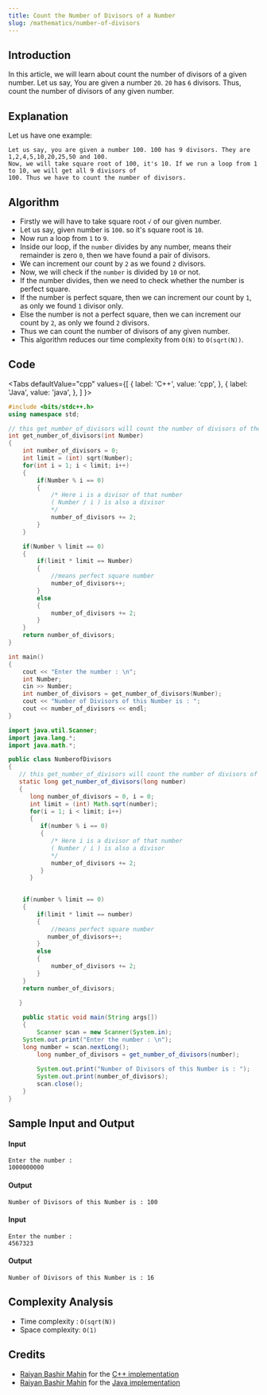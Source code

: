 ```yaml
---
title: Count the Number of Divisors of a Number
slug: /mathematics/number-of-divisors
---
```


## Introduction

In this article, we will learn about count the number of divisors of a given number.
Let us say, You are given a number `20`. `20` has `6` divisors. Thus, count the number of divisors of any given number.


## Explanation

Let us have one example:

```
Let us say, you are given a number 100. 100 has 9 divisors. They are 1,2,4,5,10,20,25,50 and 100.
Now, we will take square root of 100, it's 10. If we run a loop from 1 to 10, we will get all 9 divisors of
100. Thus we have to count the number of divisors.
```

## Algorithm

 - Firstly we will have to take square root `√` of our given number.
 - Let us say, given number is `100`. so it's square root is `10`.
 - Now run a loop from `1` to `9`.
 - Inside our loop, if the `number` divides by any number, means their remainder is zero `0`, then we have found a pair of divisors.
 - We can increment our count by `2` as we found `2` divisors.
 - Now, we will check if the `number` is divided by `10` or not.
 - If the number divides, then we need to check whether the number is perfect square.
 - If the number is perfect square, then we can increment our count by `1`, as only we found `1` divisor only.
 - Else the number is not a perfect square, then we can increment our count by `2`, as only we found `2` divisors.
 - Thus we can count the number of divisors of any given number.
 - This algorithm reduces our time complexity from `O(N)` to `O(sqrt(N))`.


## Code


<Tabs
  defaultValue="cpp"
  values={[
    { label: 'C++', value: 'cpp', },
    { label: 'Java', value: 'java', },
  ]
}>

<TabItem value="cpp">

```cpp
#include <bits/stdc++.h>
using namespace std;

// this get_number_of_divisors will count the number of divisors of the number
int get_number_of_divisors(int Number)
{
    int number_of_divisors = 0;
    int limit = (int) sqrt(Number);
    for(int i = 1; i < limit; i++)
    {
        if(Number % i == 0)
        {
            /* Here i is a divisor of that number
            ( Number / i ) is also a divisor
            */
            number_of_divisors += 2;
        }
    }

    if(Number % limit == 0)
    {
        if(limit * limit == Number)
        {
            //means perfect square number
            number_of_divisors++;
        }
        else
        {
            number_of_divisors += 2;
        }
    }
    return number_of_divisors;
}

int main()
{
    cout << "Enter the number : \n";
    int Number;
    cin >> Number;
    int number_of_divisors = get_number_of_divisors(Number);
    cout << "Number of Divisors of this Number is : ";
    cout << number_of_divisors << endl;
}
```

</TabItem>
<TabItem value="java">

```java
import java.util.Scanner;
import java.lang.*;
import java.math.*;

public class NumberofDivisors
{
   // this get_number_of_divisors will count the number of divisors of the numbe
   static long get_number_of_divisors(long number)
   {
      long number_of_divisors = 0, i = 0;
      int limit = (int) Math.sqrt(number);
      for(i = 1; i < limit; i++)
      {
         if(number % i == 0)
         {
            /* Here i is a divisor of that number
            ( Number / i ) is also a divisor
            */
            number_of_divisors += 2;
         }
      }
	

    if(number % limit == 0)
    {
        if(limit * limit == number)
        {
            //means perfect square number
           number_of_divisors++;
        }
        else
        {
            number_of_divisors += 2;
        }
    }
    return number_of_divisors;
	   
   }

    public static void main(String args[])  
    {
        Scanner scan = new Scanner(System.in);
	System.out.print("Enter the number : \n");
	long number = scan.nextLong();
        long number_of_divisors = get_number_of_divisors(number);
        
        System.out.print("Number of Divisors of this Number is : ");
        System.out.print(number_of_divisors);
        scan.close();
    }
}
```

</TabItem>
</Tabs>

## Sample Input and Output

#### Input

```
Enter the number :
1000000000
```

#### Output

```
Number of Divisors of this Number is : 100
```

#### Input

```
Enter the number :
4567323
```

#### Output

```
Number of Divisors of this Number is : 16
```

## Complexity Analysis

  - Time complexity : `O(sqrt(N))`
  - Space complexity: `O(1)`

## Credits

  - [Raiyan Bashir Mahin](https://github.com/RaiyanMahin) for the [C++ implementation](https://github.com/TesseractCoding/NeoAlgo/blob/master/C-Plus-Plus/math/number_of_divisors.cpp)
  - [Raiyan Bashir Mahin](https://github.com/RaiyanMahin) for the [Java implementation](https://github.com/TesseractCoding/NeoAlgo/blob/master/Java/math/number_of_divisors.java)
